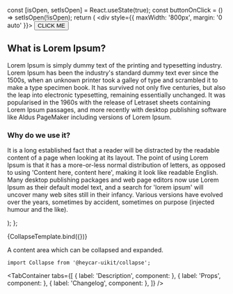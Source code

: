 

<!-- Meta -->

<Meta title="Components/Collapse" component={Collapse} />

  const [isOpen, setIsOpen] = React.useState(true);
  const buttonOnClick = () => setIsOpen(!isOpen);
  return (
    <div style={{ maxWidth: '800px', margin: '0 auto' }}>
      <Button fullWidth size="small" onClick={buttonOnClick}>
        CLICK ME
      </Button>
      <Collapse open={isOpen}>
        <h2>What is Lorem Ipsum?</h2>
        <p>
          Lorem Ipsum is simply dummy text of the printing and typesetting
          industry. Lorem Ipsum has been the industry's standard dummy text ever
          since the 1500s, when an unknown printer took a galley of type and
          scrambled it to make a type specimen book. It has survived not only
          five centuries, but also the leap into electronic typesetting,
          remaining essentially unchanged. It was popularised in the 1960s with
          the release of Letraset sheets containing Lorem Ipsum passages, and
          more recently with desktop publishing software like Aldus PageMaker
          including versions of Lorem Ipsum.
        </p>
        <h3>Why do we use it?</h3>
        <p>
          It is a long established fact that a reader will be distracted by the
          readable content of a page when looking at its layout. The point of
          using Lorem Ipsum is that it has a more-or-less normal distribution of
          letters, as opposed to using 'Content here, content here', making it
          look like readable English. Many desktop publishing packages and web
          page editors now use Lorem Ipsum as their default model text, and a
          search for 'lorem ipsum' will uncover many web sites still in their
          infancy. Various versions have evolved over the years, sometimes by
          accident, sometimes on purpose (injected humour and the like).
        </p>
      </Collapse>
    </div>
  );
};

<!-- Canvas -->

<Story name="Collapse">{CollapseTemplate.bind({})}</Story>

<!-- Docs -->

<ComponentHeader name="Collapse" version={version} stage={1} />

A content area which can be collapsed and expanded.

```tsx
import Collapse from '@heycar-uikit/collapse';
```

<!-- Description -->

<TabContainer
  tabs={[
    { label: 'Description', component: <Description /> },
    { label: 'Props', component: <Props of={Collapse} /> },
    { label: 'Changelog', component: <Changelog /> },
  ]}
/>
